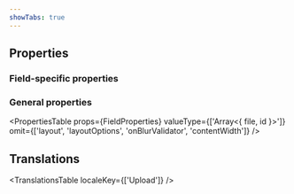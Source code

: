```yaml
---
showTabs: true
---
```



## Properties

### Field-specific properties

<PropertiesTable props={UploadFieldProperties} />

### General properties

<PropertiesTable
  props={FieldProperties}
  valueType={['Array<{ file, id }>']}
  omit={['layout', 'layoutOptions', 'onBlurValidator', 'contentWidth']}
/>

## Translations

<TranslationsTable localeKey={['Upload']} />

